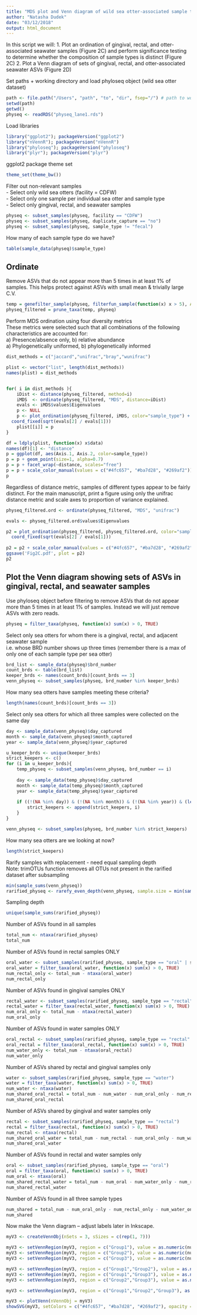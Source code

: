 ---
title: "MDS plot and Venn diagram of wild sea otter-associated sample types"
author: "Natasha Dudek"
date: "03/12/2018"
output: html_document
---

In this script we will:
1. Plot an ordination of gingival, rectal, and otter-associated seawater samples (Figure 2C) and perform significance testing to determine whether the composition of sample types is distinct (Figure 2C)
2. Plot a Venn diagram of sets of gingival, rectal, and otter-associated seawater ASVs (Figure 2D)

Set paths + working directory and load phyloseq object (wild sea otter dataset)

```{r}
path <- file.path("/Users", "path", "to", "dir", fsep="/") # path to working dir
setwd(path)
getwd()
physeq <- readRDS("physeq_lane1.rds")
```

Load libraries

```{r}
library("ggplot2"); packageVersion("ggplot2")
library("nVennR"); packageVersion("nVennR")
library("phyloseq"); packageVersion("phyloseq")
library("plyr"); packageVersion("plyr")
```

ggplot2 package theme set

```{r}
theme_set(theme_bw())
```

Filter out non-relevant samples   
- Select only wild sea otters (facility = CDFW)  
- Select only one sample per individual sea otter and sample type   
- Select only gingival, rectal, and seawater samples

```{r filter-samples}
physeq <- subset_samples(physeq, facility == "CDFW") 
physeq <- subset_samples(physeq, duplicate_capture == "no")
physeq <- subset_samples(physeq, sample_type != "fecal")
```

How many of each sample type do we have?

```{r}
table(sample_data(physeq)$sample_type)
```

## Ordinate

Remove ASVs that do not appear more than 5 times in at least 1% of samples. This helps protect against ASVs with small mean & trivially large C.V.   

```{r filter-asvs}
temp = genefilter_sample(physeq, filterfun_sample(function(x) x > 5), A=0.01*nsamples(physeq))
physeq_filtered = prune_taxa(temp, physeq)
```

Perform MDS ordination using four diversity metrics  
These metrics were selected such that all combinations of the following characteristics are accounted for:  
a) Presence/absence only, b) relative abundance  
a) Phylogenetically uniformed, b) phylogenetically informed  

```{r ordinate}

dist_methods = c("jaccard","unifrac","bray","wunifrac")

plist <- vector("list", length(dist_methods))
names(plist) = dist_methods


for( i in dist_methods ){
    iDist <- distance(physeq_filtered, method=i)
    iMDS  <- ordinate(physeq_filtered, "MDS", distance=iDist)
 	evals <- iMDS$values$Eigenvalues
    p <- NULL
    p <- plot_ordination(physeq_filtered, iMDS, color="sample_type") +
  coord_fixed(sqrt(evals[2] / evals[1]))
    plist[[i]] = p
}

df = ldply(plist, function(x) x$data)
names(df)[1] <- "distance"
p = ggplot(df, aes(Axis.1, Axis.2, color=sample_type))
p = p + geom_point(size=1, alpha=0.7)
p = p + facet_wrap(~distance, scales="free")
p = p + scale_color_manual(values = c("#4fc657", "#ba7d28", "#269af2"))
p
```

Regardless of distance metric, samples of different types appear to be fairly distinct. For the main manuscript, print a figure using only the unifrac distance metric and scale axes to proportion of variance explained.

```{r save-unifrac}
physeq_filtered.ord <- ordinate(physeq_filtered, "MDS", "unifrac")

evals <- physeq_filtered.ord$values$Eigenvalues

p2 = plot_ordination(physeq_filtered, physeq_filtered.ord, color="sample_type") +
  coord_fixed(sqrt(evals[2] / evals[1]))
  
p2 = p2 + scale_color_manual(values = c("#4fc657", "#ba7d28", "#269af2"))
ggsave('Fig2C.pdf', plot = p2) 
p2
```

## Plot the Venn diagram showing sets of ASVs in gingival, rectal, and seawater samples

Use phyloseq object before filtering to remove ASVs that do not appear more than 5 times in at least 1% of samples. Instead we will just remove ASVs with zero reads.

```{r}
physeq = filter_taxa(physeq, function(x) sum(x) > 0, TRUE)
```

Select only sea otters for whom there is a gingival, rectal, and adjacent seawater sample  
i.e. whose BRD number shows up three times (remember there is a max of only one of each sample type per sea otter)

```{r}
brd_list <- sample_data(physeq)$brd_number
count_brds <- table(brd_list)
keeper_brds <- names(count_brds)[count_brds == 3]
venn_physeq <- subset_samples(physeq, brd_number %in% keeper_brds) 
```

How many sea otters have samples meeting these criteria?

```{r}
length(names(count_brds)[count_brds == 3])
```

Select only sea otters for which all three samples were collected on the same day

```{r select_sos_for_venn}
day <- sample_data(venn_physeq)$day_captured
month <- sample_data(venn_physeq)$month_captured
year <- sample_data(venn_physeq)$year_captured

u_keeper_brds <- unique(keeper_brds)
strict_keepers <- c()
for (i in u_keeper_brds){
    temp_physeq <- subset_samples(venn_physeq, brd_number == i) 
    
    day <- sample_data(temp_physeq)$day_captured
    month <- sample_data(temp_physeq)$month_captured
    year <- sample_data(temp_physeq)$year_captured
    
    if ((!(NA %in% day)) & (!(NA %in% month)) & (!(NA %in% year)) & (length(unique(day)) == 1) & (length(unique(month)) == 1) & (length(unique(year)) == 1)){
        strict_keepers <- append(strict_keepers, i)   
    } 
}

venn_physeq <- subset_samples(physeq, brd_number %in% strict_keepers) 
```

How many sea otters are we looking at now?

```{r}
length(strict_keepers)
```

Rarify samples with replacement - need equal sampling depth  
Note: trimOTUs function removes all OTUs not present in the rarified dataset after subsampling

```{r rarify}
min(sample_sums(venn_physeq))
rarified_physeq <- rarefy_even_depth(venn_physeq, sample.size = min(sample_sums(venn_physeq)), rngseed = 290518, replace = TRUE, trimOTUs = TRUE, verbose = TRUE)
```

Sampling depth

```{r}
unique(sample_sums(rarified_physeq))
```

Number of ASVs found in all samples

```{r}
total_num <- ntaxa(rarified_physeq)
total_num
```

Number of ASVs found in rectal samples ONLY

```{r n_asvs_rectal}
oral_water <- subset_samples(rarified_physeq, sample_type == "oral" | sample_type == "water")
oral_water = filter_taxa(oral_water, function(x) sum(x) > 0, TRUE)
num_rectal_only <- total_num - ntaxa(oral_water)
num_rectal_only
```

Number of ASVs found in gingival samples ONLY

```{r n_asvs_gingival}
rectal_water <- subset_samples(rarified_physeq, sample_type == "rectal" | sample_type == "water")
rectal_water = filter_taxa(rectal_water, function(x) sum(x) > 0, TRUE)
num_oral_only <- total_num - ntaxa(rectal_water)
num_oral_only
```

Number of ASVs found in water samples ONLY

```{r n_asvs_water}
oral_rectal <- subset_samples(rarified_physeq, sample_type == "rectal" | sample_type == "oral")
oral_rectal = filter_taxa(oral_rectal, function(x) sum(x) > 0, TRUE)
num_water_only <- total_num - ntaxa(oral_rectal)
num_water_only
```

Number of ASVs shared by rectal and gingival samples only 

```{r n_asvs_gingival_rectal}
water <- subset_samples(rarified_physeq, sample_type == "water")
water = filter_taxa(water, function(x) sum(x) > 0, TRUE)
num_water <- ntaxa(water)
num_shared_oral_rectal = total_num - num_water - num_oral_only - num_rectal_only 
num_shared_oral_rectal
```

Number of ASVs shared by gingival and water samples only

```{r n_asvs_gingival_water}
rectal <- subset_samples(rarified_physeq, sample_type == "rectal")
rectal = filter_taxa(rectal, function(x) sum(x) > 0, TRUE)
num_rectal <- ntaxa(rectal)
num_shared_oral_water = total_num - num_rectal - num_oral_only - num_water_only 
num_shared_oral_water
```

Number of ASVs found in rectal and water samples only 

```{r n_asvs_rectal_water}
oral <- subset_samples(rarified_physeq, sample_type == "oral")
oral = filter_taxa(oral, function(x) sum(x) > 0, TRUE)
num_oral <- ntaxa(oral)
num_shared_rectal_water = total_num - num_oral - num_water_only - num_rectal_only 
num_shared_rectal_water
```

Number of ASVs found in all three sample types

```{r n_asvs_allSampleTypes}
num_shared = total_num - num_oral_only - num_rectal_only - num_water_only - num_shared_oral_rectal - num_shared_oral_water - num_shared_rectal_water
num_shared
```

Now make the Venn diagram -- adjust labels later in Inkscape.

```{r plot-venn}
myV3 <- createVennObj(nSets = 3, sSizes = c(rep(1, 7)))

myV3 <- setVennRegion(myV3, region = c("Group1"), value = as.numeric(num_oral_only[1]))
myV3 <- setVennRegion(myV3, region = c("Group2"), value = as.numeric(num_rectal_only[1]))
myV3 <- setVennRegion(myV3, region = c("Group3"), value = as.numeric(num_water_only[1]))

myV3 <- setVennRegion(myV3, region = c("Group1","Group2"), value = as.numeric(num_shared_oral_rectal[1]))
myV3 <- setVennRegion(myV3, region = c("Group1","Group3"), value = as.numeric(num_shared_oral_water[1]))
myV3 <- setVennRegion(myV3, region = c("Group2","Group3"), value = as.numeric(num_shared_rectal_water[1]))

myV3 <- setVennRegion(myV3, region = c("Group1","Group2","Group3"), as.numeric(num_shared[1]))

myV3 <- plotVenn(nVennObj = myV3)
showSVG(myV3, setColors = c("#4fc657", "#ba7d28", "#269af2"), opacity = 0.1, borderWidth = 3, fontScale = 2, outFile="Fig2D.svg")
```
